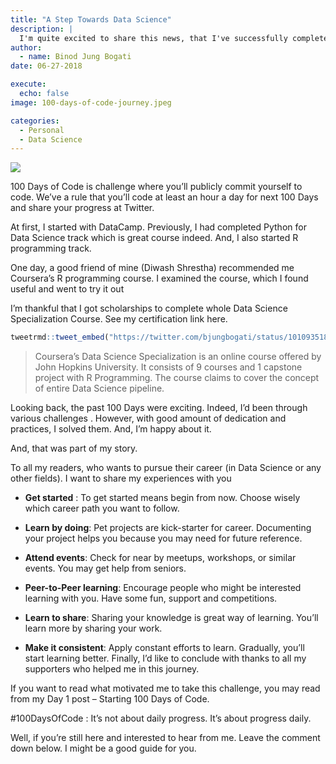 ```yaml
---
title: "A Step Towards Data Science"
description: |
  I'm quite excited to share this news, that I've successfully completed #100DaysOfCode Challenge. Well, I spent 100 days devoting myself to learn Data Science and Machine Learning (with R).
author:
  - name: Binod Jung Bogati
date: 06-27-2018

execute: 
  echo: false
image: 100-days-of-code-journey.jpeg

categories:
  - Personal
  - Data Science
---
```


![](100-days-of-code-journey.jpeg)

100 Days of Code is challenge where you'll publicly commit yourself to code. We've a rule that you'll code at least an hour a day for next 100 Days and share your progress at Twitter.

At first, I started with DataCamp. Previously, I had completed Python for Data Science track which is great course indeed. And, I also started R programming track.

One day, a good friend of mine (Diwash Shrestha) recommended me Coursera's R programming course. I examined the course, which I found useful and went to try it out

I'm thankful that I got scholarships to complete whole Data Science Specialization Course. See my certification link here.

```r
tweetrmd::tweet_embed("https://twitter.com/bjungbogati/status/1010935189265158149")
```

> Coursera's Data Science Specialization is an online course offered by John Hopkins University. It consists of 9 courses and 1 capstone project with R Programming. The course claims to cover the concept of entire Data Science pipeline.

Looking back, the past 100 Days were exciting. Indeed, I'd been through various challenges . However, with good amount of dedication and practices, I solved them. And, I'm happy about it.

And, that was part of my story.

To all my readers, who wants to pursue their career (in Data Science or any other fields). I want to share my experiences with you

-   **Get started** : To get started means begin from now. Choose wisely which career path you want to follow.

-   **Learn by doing**: Pet projects are kick-starter for career. Documenting your project helps you because you may need for future reference.

-   **Attend events**: Check for near by meetups, workshops, or similar events. You may get help from seniors.

-   **Peer-to-Peer learning**: Encourage people who might be interested learning with you. Have some fun, support and competitions.

-   **Learn to share**: Sharing your knowledge is great way of learning. You'll learn more by sharing your work.

-   **Make it consistent**: Apply constant efforts to learn. Gradually, you'll start learning better. Finally, I'd like to conclude with thanks to all my supporters who helped me in this journey.

If you want to read what motivated me to take this challenge, you may read from my Day 1 post -- Starting 100 Days of Code.

#100DaysOfCode : It's not about daily progress. It's about progress daily.

Well, if you're still here and interested to hear from me. Leave the comment down below. I might be a good guide for you.
